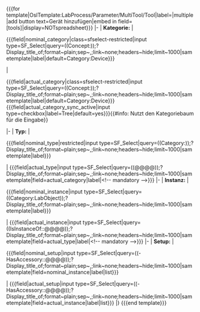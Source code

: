 <includeonly><nowiki>{{{for template|OslTemplate:LabProcess/Parameter/MultiTool/Tool|label=|multiple|add button text=Gerät hinzufügen|embed in field=</nowiki>{{{template}}}<nowiki>[tools]|display=NOTspreadsheet}}} </nowiki>
{{OslTemplate:LabProcess/Step/Form/Param/Multi/Header}}
<!-- NOMINAL Category-->
|-
| '''Kategorie:'''
<!-- NOMINAL CATEGORY:SFS Combobox-->
| <div class='sfselect-restricted'><nowiki>{{{field|</nowiki>nominal_category<nowiki>|class=sfselect-restricted|input type=SF_Select|query=((Concept:</nowiki>{{{concept|LIMS/Device/Category}}}<nowiki>));?Display_title_of;format~plain;sep~,;link~none;headers~hide;limit~1000|sametemplate|label|default=Category:Device}}}</nowiki></div>
<!-- ACTUAL CATEGORY:SFS Combobox-->
| <div class='PageFormsExtensions_sync-field PageFormsExtensions_sync-field-nested PageFormsExtensions_sync-field-src_{{{template}}}[actual_{{{template_parameter}}}_category]'><nowiki>{{{field|</nowiki>actual_category<nowiki>|class=sfselect-restricted|input type=SF_Select|query=((Concept:</nowiki>{{{concept|LIMS/Device/Category}}}<nowiki>));?Display_title_of;format~plain;sep~,;link~none;headers~hide;limit~1000|sametemplate|label|default=Category:Device}}} {{{field|actual_category_sync_active|input type=checkbox|label=Tree|default=yes}}}</nowiki>{{#info: Nutzt den Kategoriebaum für die Eingabe}}</div>
<!-- NOMINAL TYPE-->
|-
| '''Typ:'''
<!-- | '''Soll''' | -->
| <div class='sfselect-restricted'><nowiki>{{{field|</nowiki>nominal_type<nowiki>|restricted|input type=SF_Select|query=</nowiki>((Category:{{{category|Device}}}))<nowiki>;?Display_title_of;format~plain;sep~,;link~none;headers~hide;limit~1000|sametemplate|label}}}</nowiki></div>
<!-- ACTUAL TYPE-->
<!-- | '''Ist''' | -->
| <nowiki>{{{field|</nowiki>actual_type<nowiki>|input type=SF_Select|query=((@@@@));?Display_title_of;format~plain;sep~,;link~none;headers~hide;limit~1000|sametemplate|field=actual_category|label|<!-- mandatory -->}}}</nowiki>
|-
| '''Instanz:'''
<!-- NOMINAL INSTANCE -->
<!-- | '''Soll''' | -->
| <div class='sfselect-restricted'><nowiki>{{{field|</nowiki>nominal_instance<nowiki>|input type=SF_Select|query=((Category:LabObject));?Display_title_of;format~plain;sep~,;link~none;headers~hide;limit~1000|sametemplate|label}}}</nowiki></div>
<!-- INSTANCE -->
<!-- | '''Ist''' | -->
| <nowiki>{{{field|</nowiki>actual_instance<nowiki>|input type=SF_Select|query=((IsInstanceOf::@@@@));?Display_title_of;format~plain;sep~,;link~none;headers~hide;limit~1000|sametemplate|field=</nowiki>actual_type<nowiki>|label|<!-- mandatory -->}}}</nowiki>
|-<!-- SPECIFIC FOR DEVICE--><!-- SETUP -->
| '''Setup:'''
| <div class='sfselect-restricted'><nowiki>{{{field|</nowiki>nominal_setup<nowiki>|input type=SF_Select|query=((-HasAccessory::@@@@));?Display_title_of;format~plain;sep~,;link~none;headers~hide;limit~1000|sametemplate|field=</nowiki>nominal_instance<nowiki>|label|list}}}</nowiki></div>
| <nowiki>{{{field|</nowiki>actual_setup<nowiki>|input type=SF_Select|query=((-HasAccessory::@@@@));?Display_title_of;format~plain;sep~,;link~none;headers~hide;limit~1000|sametemplate|field=</nowiki>actual_instance<nowiki>|label|list}}}</nowiki>
|}
<nowiki>{{{end template}}}</nowiki></includeonly>